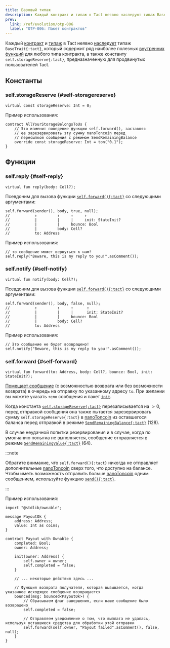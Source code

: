 ```yaml
---
title: Базовый типаж
description: Каждый контракт и типаж в Tact неявно наследуют типаж BaseTrait
prev:
  link: /ref/evolution/otp-006
  label: "OTP-006: Пакет контрактов"
---
```


Каждый [контракт](/ru/book/contracts) и [типаж](/ru/book/types#traits) в Tact неявно [наследует](/ru/book/contracts#traits) типаж `BaseTrait{:tact}`, который содержит ряд наиболее полезных [внутренних функций](/ru/book/contracts#internal-functions) для любого типа контракта, а также константу `self.storageReserve{:tact}`, предназначенную для продвинутых пользователей Tact.

## Константы

### self.storageReserve {#self-storagereserve}

```tact
virtual const storageReserve: Int = 0;
```

Пример использования:

```tact
contract AllYourStorageBelongsToUs {
    // Это изменит поведение функции self.forward(), заставляя 
    // ее зарезервировать эту сумму nanoToncoin перед
    // пересылкой сообщения с режимом SendRemainingBalance
    override const storageReserve: Int = ton("0.1");
}
```

## Функции

### self.reply {#self-reply}

```tact
virtual fun reply(body: Cell?);
```

Псевдоним для вызова функции [`self.forward(){:tact}`](#self-forward) со следующими аргументами:

```tact
self.forward(sender(), body, true, null);
//           ↑         ↑     ↑     ↑
//           |         |     |     init: StateInit?
//           |         |     bounce: Bool
//           |         body: Cell?
//           to: Address
```

Пример использования:

```tact
// то сообщение может вернуться к нам!
self.reply("Beware, this is my reply to you!".asComment());
```

### self.notify {#self-notify}

```tact
virtual fun notify(body: Cell?);
```

Псевдоним для вызова функции [`self.forward(){:tact}`](#self-forward) со следующими аргументами:

```tact
self.forward(sender(), body, false, null);
//           ↑         ↑     ↑      ↑
//           |         |     |      init: StateInit?
//           |         |     bounce: Bool
//           |         body: Cell?
//           to: Address
```

Пример использования:

```tact
// Это сообщение не будет возвращено!
self.notify("Beware, this is my reply to you!".asComment());
```

### self.forward {#self-forward}

```tact
virtual fun forward(to: Address, body: Cell?, bounce: Bool, init: StateInit?);
```

[Помещает сообщение](/ru/book/send#outbound-message-processing) (с возможностью возврата или без возможности возврата) в очередь на отправку по указанному адресу `to`. При желании вы можете указать `тело` сообщения и пакет [`init`](/ru/book/expressions#initof).

Когда константа [`self.storageReserve{:tact}`](#self-storagereserve) перезаписывается на $> 0$, перед отправкой сообщения она также пытается зарезервировать сумму `self.storageReserve{:tact}` в [nanoToncoin][nano] из оставшегося баланса перед отправкой в ​​режиме [`SendRemainingBalance{:tact}`](https://docs.tact-lang.org/book/message-mode#base-modes) ($128$).

В случае неудачной попытки резервирования и в случае, когда по умолчанию попытка не выполняется, сообщение отправляется в режиме [`SendRemainingValue{:tact}`](https://docs.tact-lang.org/book/message-mode#base-modes) ($64$).

:::note

  Обратите внимание, что `self.forward(){:tact}` никогда не отправляет дополнительные [nanoToncoin][nano] сверх того, что доступно на балансе.\
Чтобы иметь возможность отправить больше [nanoToncoin][nano] одним сообщением, используйте функцию [`send(){:tact}`](/ru/ref/core-common#send).

:::

Пример использования:

```tact
import "@stdlib/ownable";

message PayoutOk {
    address: Address;
    value: Int as coins;
}

contract Payout with Ownable {
    completed: Bool;
    owner: Address;

    init(owner: Address) {
        self.owner = owner;
        self.completed = false;
    }

    // ... некоторые действия здесь ...

    // Функция возврата получателя, которая вызывается, когда указанное исходящее сообщение возвращается
    bounced(msg: bounced<PayoutOk>) {
        // Сбрасываем флаг завершения, если наше сообщение было возвращено
        self.completed = false;

        // Отправляем уведомление о том, что выплата не удалась, используя оставшиеся средства для обработки этой отправки
        self.forward(self.owner, "Payout failed".asComment(), false, null);
    }
}
```

[nano]: /ru/book/integers#nanotoncoin
